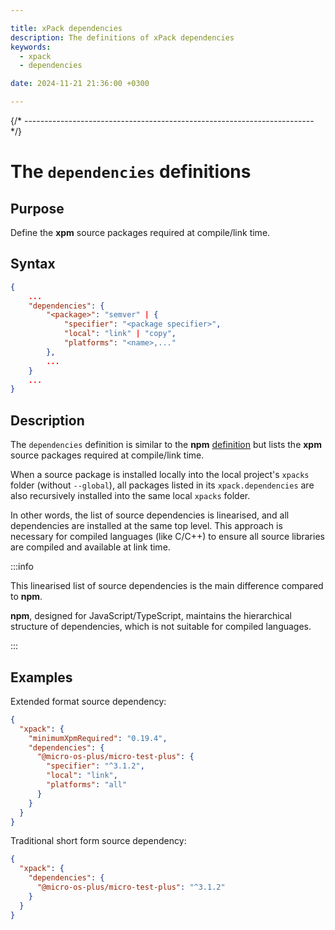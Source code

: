 ```yaml
---

title: xPack dependencies
description: The definitions of xPack dependencies
keywords:
  - xpack
  - dependencies

date: 2024-11-21 21:36:00 +0300

---
```



{/* ------------------------------------------------------------------------ */}

# The `dependencies` definitions

## Purpose

Define the **xpm** source packages required at compile/link time.

## Syntax

```json
{
    ...
    "dependencies": {
        "<package>": "semver" | {
            "specifier": "<package specifier>",
            "local": "link" | "copy",
            "platforms": "<name>,..."
        },
        ...
    }
    ...
}
```

## Description

The `dependencies` definition is similar to the **npm**
[definition](https://docs.npmjs.com/cli/v10/configuring-npm/package-json#dependencies)
but lists the **xpm** source packages required at compile/link time.

When a source package is installed locally into the
local project's `xpacks` folder (without `--global`), all packages listed
in its `xpack.dependencies`
are also recursively installed into the same local `xpacks` folder.

In other words, the list of source dependencies is linearised,
and all dependencies are installed at the same top level.
This approach is necessary for compiled languages (like C/C++)
to ensure all source libraries are compiled and available at link time.

:::info

This linearised list of source
dependencies is the main difference compared to **npm**.

**npm**, designed for JavaScript/TypeScript,
maintains the hierarchical structure of dependencies, which is
not suitable for compiled languages.

:::

<DependenciesProperties />

## Examples

Extended format source dependency:

```json {6-8}
{
  "xpack": {
    "minimumXpmRequired": "0.19.4",
    "dependencies": {
      "@micro-os-plus/micro-test-plus": {
        "specifier": "^3.1.2",
        "local": "link",
        "platforms": "all"
      }
    }
  }
}
```

Traditional short form source dependency:

```json {4}
{
  "xpack": {
    "dependencies": {
      "@micro-os-plus/micro-test-plus": "^3.1.2"
    }
  }
}
```
